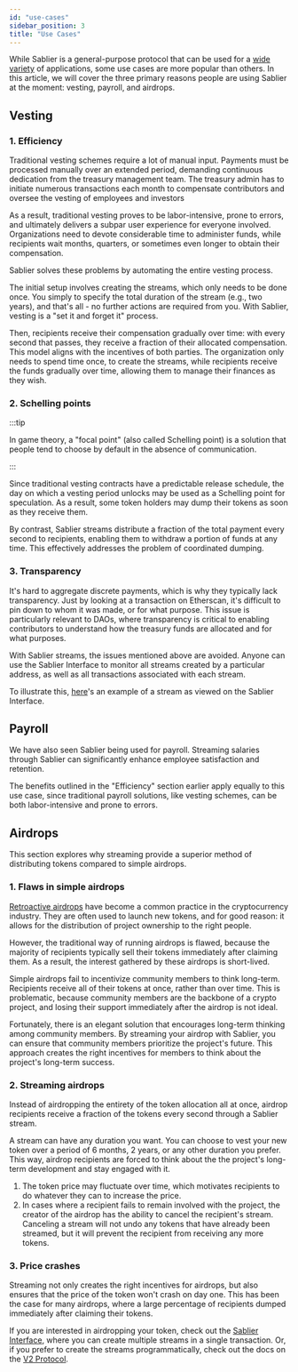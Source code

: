 ```yaml
---
id: "use-cases"
sidebar_position: 3
title: "Use Cases"
---
```



While Sablier is a general-purpose protocol that can be used for a
[wide variety](https://twitter.com/Sablier/status/1205533344886411264) of applications, some use cases are more popular
than others. In this article, we will cover the three primary reasons people are using Sablier at the moment: vesting,
payroll, and airdrops.

## Vesting

### 1. Efficiency

Traditional vesting schemes require a lot of manual input. Payments must be processed manually over an extended period,
demanding continuous dedication from the treasury management team. The treasury admin has to initiate numerous
transactions each month to compensate contributors and oversee the vesting of employees and investors

As a result, traditional vesting proves to be labor-intensive, prone to errors, and ultimately delivers a subpar user
experience for everyone involved. Organizations need to devote considerable time to administer funds, while recipients
wait months, quarters, or sometimes even longer to obtain their compensation.

Sablier solves these problems by automating the entire vesting process.

The initial setup involves creating the streams, which only needs to be done once. You simply to specify the total
duration of the stream (e.g., two years), and that's all - no further actions are required from you. With Sablier,
vesting is a "set it and forget it" process.

Then, recipients receive their compensation gradually over time: with every second that passes, they receive a fraction
of their allocated compensation. This model aligns with the incentives of both parties. The organization only needs to
spend time once, to create the streams, while recipients receive the funds gradually over time, allowing them to manage
their finances as they wish.

### 2. Schelling points

:::tip

In game theory, a "focal point" (also called Schelling point) is a solution that people tend to choose by default in the
absence of communication.

:::

Since traditional vesting contracts have a predictable release schedule, the day on which a vesting period unlocks may
be used as a Schelling point for speculation. As a result, some token holders may dump their tokens as soon as they
receive them.

By contrast, Sablier streams distribute a fraction of the total payment every second to recipients, enabling them to
withdraw a portion of funds at any time. This effectively addresses the problem of coordinated dumping.

### 3. Transparency

It's hard to aggregate discrete payments, which is why they typically lack transparency. Just by looking at a
transaction on Etherscan, it's difficult to pin down to whom it was made, or for what purpose. This issue is
particularly relevant to DAOs, where transparency is critical to enabling contributors to understand how the treasury
funds are allocated and for what purposes.

With Sablier streams, the issues mentioned above are avoided. Anyone can use the Sablier Interface to monitor all
streams created by a particular address, as well as all transactions associated with each stream.

To illustrate this, <a href={links.example}>here</a>'s an example of a stream as viewed on the Sablier Interface.

## Payroll

We have also seen Sablier being used for payroll. Streaming salaries through Sablier can significantly enhance employee
satisfaction and retention.

The benefits outlined in the "Efficiency" section earlier apply equally to this use case, since traditional payroll
solutions, like vesting schemes, can be both labor-intensive and prone to errors.

## Airdrops

This section explores why streaming provide a superior method of distributing tokens compared to simple airdrops.

### 1. Flaws in simple airdrops

[Retroactive airdrops](https://members.delphidigital.io/learn/retroactive-airdrops) have become a common practice in the
cryptocurrency industry. They are often used to launch new tokens, and for good reason: it allows for the distribution
of project ownership to the right people.

However, the traditional way of running airdrops is flawed, because the majority of recipients typically sell their
tokens immediately after claiming them. As a result, the interest gathered by these airdrops is short-lived.

Simple airdrops fail to incentivize community members to think long-term. Recipients receive all of their tokens at
once, rather than over time. This is problematic, because community members are the backbone of a crypto project, and
losing their support immediately after the airdrop is not ideal.

Fortunately, there is an elegant solution that encourages long-term thinking among community members. By streaming your
airdrop with Sablier, you can ensure that community members prioritize the project's future. This approach creates the
right incentives for members to think about the project's long-term success.

### 2. Streaming airdrops

Instead of airdropping the entirety of the token allocation all at once, airdrop recipients receive a fraction of the
tokens every second through a Sablier stream.

A stream can have any duration you want. You can choose to vest your new token over a period of 6 months, 2 years, or
any other duration you prefer. This way, airdrop recipients are forced to think about the the project's long-term
development and stay engaged with it.

1. The token price may fluctuate over time, which motivates recipients to do whatever they can to increase the price.
2. In cases where a recipient fails to remain involved with the project, the creator of the airdrop has the ability to
   cancel the recipient's stream. Canceling a stream will not undo any tokens that have already been streamed, but it
   will prevent the recipient from receiving any more tokens.

### 3. Price crashes

Streaming not only creates the right incentives for airdrops, but also ensures that the price of the token won't crash
on day one. This has been the case for many airdrops, where a large percentage of recipients dumped immediately after
claiming their tokens.

If you are interested in airdropping your token, check out the <a href={links.app}>Sablier Interface</a>, where you can
create multiple streams in a single transaction. Or, if you prefer to create the streams programmatically, check out the
docs on the [V2 Protocol](/contracts/v2/overview).

